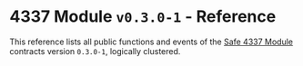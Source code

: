 # 4337 Module `v0.3.0-1` - Reference

This reference lists all public functions and events of the [Safe 4337 Module](../advanced/smart-account-modules.mdx) contracts version `0.3.0-1`, logically clustered.

